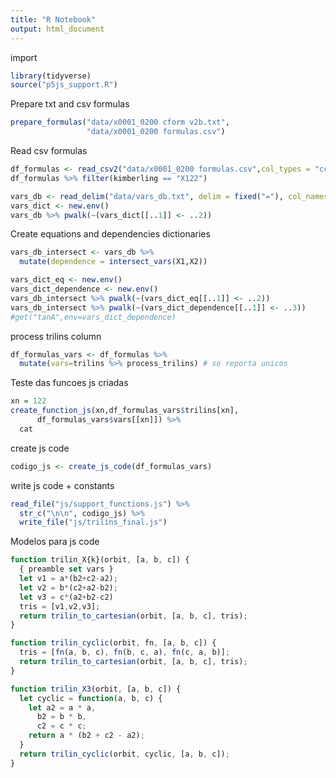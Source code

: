 ```yaml
---
title: "R Notebook"
output: html_document
---
```


import
```r
library(tidyverse)
source("p5js_support.R")
```

Prepare txt and csv formulas
```r
prepare_formulas("data/x0001_0200 cform v2b.txt", 
                 "data/x0001_0200 formulas.csv")
```

Read csv formulas
```r
df_formulas <- read_csv2("data/x0001_0200 formulas.csv",col_types = "ccc")
df_formulas %>% filter(kimberling == "X122")
```

```r
vars_db <- read_delim("data/vars_db.txt", delim = fixed("="), col_names = F)
vars_dict <- new.env()
vars_db %>% pwalk(~(vars_dict[[..1]] <- ..2))
```


Create equations and dependencies dictionaries
```r
vars_db_intersect <- vars_db %>% 
  mutate(dependence = intersect_vars(X1,X2))

vars_dict_eq <- new.env()
vars_dict_dependence <- new.env()
vars_db_intersect %>% pwalk(~(vars_dict_eq[[..1]] <- ..2))
vars_db_intersect %>% pwalk(~(vars_dict_dependence[[..1]] <- ..3))
#get("tanA",env=vars_dict_dependence)
```

process trilins column
```r
df_formulas_vars <- df_formulas %>%
  mutate(vars=trilins %>% process_trilins) # so reporta unicos
```

Teste das funcoes js criadas
```r
xn = 122
create_function_js(xn,df_formulas_vars$trilins[xn],
      df_formulas_vars$vars[[xn]]) %>% 
  cat
```

create js code
```r
codigo_js <- create_js_code(df_formulas_vars) 
```

write js code + constants
```r
read_file("js/support_functions.js") %>%
  str_c("\n\n", codigo_js) %>%
  write_file("js/trilins_final.js")
```

Modelos para js code
```js
function trilin_X{k}(orbit, [a, b, c]) {
  { preamble set vars }
  let v1 = a*(b2+c2-a2);
  let v2 = b*(c2+a2-b2);
  let v3 = c*(a2+b2-c2)
  tris = [v1,v2,v3];
  return trilin_to_cartesian(orbit, [a, b, c], tris);
}

function trilin_cyclic(orbit, fn, [a, b, c]) {
  tris = [fn(a, b, c), fn(b, c, a), fn(c, a, b)];
  return trilin_to_cartesian(orbit, [a, b, c], tris);
}

function trilin_X3(orbit, [a, b, c]) {
  let cyclic = function(a, b, c) {
    let a2 = a * a,
      b2 = b * b,
      c2 = c * c;
    return a * (b2 + c2 - a2);
  }
  return trilin_cyclic(orbit, cyclic, [a, b, c]);
}
```